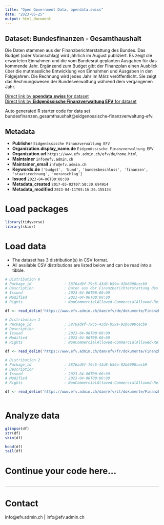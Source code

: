 ```yaml
---
title: "Open Government Data, opendata.swiss"
date: "2023-05-25"
output: html_document
---
```


## Dataset: Bundesfinanzen - Gesamthaushalt

Die Daten stammen aus der Finanzberichterstattung des Bundes. Das Budget (oder Voranschlag) wird jährlich im August publiziert. Es zeigt die erwarteten Einnahmen und die vom Bundesrat geplanten Ausgaben für das kommende Jahr. Ergänzend zum Budget gibt der Finanzplan einen Ausblick über die mutmassliche Entwicklung von Einnahmen und Ausgaben in den Folgejahren. Die Rechnung wird jedes Jahr im März veröffentlicht. Sie zeigt das Rechnungswesen der Bundesverwaltung während dem vergangenen Jahr.

[Direct link by **opendata.swiss** for dataset](https://opendata.swiss/de/dataset/federal-finances-overall-budget)<br>
[Direct link by **Eidgenössische Finanzverwaltung EFV** for dataset](https://www.efv.admin.ch/efv/de/home/finanzberichterstattung/daten/open_gov_data1.html)

Auto generated R starter code for data set bundesfinanzen_gesamthaushalt@eidgenossische-finanzverwaltung-efv.

## Metadata

- **Publisher** `Eidgenössische Finanzverwaltung EFV`
- **Organization.display_name.de** `Eidgenössische Finanzverwaltung EFV`
- **Organization.url** `https://www.efv.admin.ch/efv/de/home.html`
- **Maintainer** `info@efv.admin.ch`
- **Maintainer_email** `info@efv.admin.ch`
- **Keywords.de** `['budget', 'bund', 'bundesbeschluss', 'finanzen', 'staatsrechnung', 'voranschlag']`
- **Issued** `2023-04-06T00:00:00`
- **Metadata_created** `2017-05-02T07:50:30.694914`
- **Metadata_modified** `2023-04-11T05:16:26.155134`


# Load packages

```r

library(tidyverse)
library(skimr)

```

# Load data

-   The dataset has 3 distribution(s) in CSV format.
-   All available CSV distributions are listed below and can be read into a tibble.

```r

# Distribution 0
# Package_id               : 5876ad9f-79c5-43d8-b59a-92b6090cecb9
# Description              : Daten aus der Finanzberichterstattung des Bundes: Einnahmen, Ausgaben nach Art, Ausgaben nach Aufgabengebiet, Erfolgsrechnung, Investitionsrechnung, Finanzierungsrechnung, Bilanz, Kennzahlen, volkswirtschaftliche Referenzwerte, Schulden, Schuldenbremse
# Issued                   : 2023-04-06T00:00:00
# Modified                 : 2023-04-06T00:00:00
# Rights                   : NonCommercialAllowed-CommercialAllowed-ReferenceRequired

df <- read_delim('https://www.efv.admin.ch/dam/efv/de/dokumente/Finanzberichte/Daten/OGD/gesamthaushalt.csv')

# Distribution 1
# Package_id               : 5876ad9f-79c5-43d8-b59a-92b6090cecb9
# Description              : 
# Issued                   : 2023-04-06T00:00:00
# Modified                 : 2023-04-06T00:00:00
# Rights                   : NonCommercialAllowed-CommercialAllowed-ReferenceRequired

df <- read_delim('https://www.efv.admin.ch/dam/efv/fr/dokumente/Finanzberichte/Daten/OGD/gesamthaushalt.csv.download.csv/budget_total.csv')

# Distribution 2
# Package_id               : 5876ad9f-79c5-43d8-b59a-92b6090cecb9
# Description              : 
# Issued                   : 2023-04-06T00:00:00
# Modified                 : 2023-04-06T00:00:00
# Rights                   : NonCommercialAllowed-CommercialAllowed-ReferenceRequired

df <- read_delim('https://www.efv.admin.ch/dam/efv/it/dokumente/Finanzberichte/Daten/OGD/gesamthaushalt.csv.download.csv/bilancio_complessivo.csv')



```

# Analyze data

```r

glimpse(df)
str(df)
skim(df)

head(df)
tail(df)

```

# Continue your code here...

```r

```

------------------------------------------------------------------------

# Contact

info@efv.admin.ch | info@efv.admin.ch
